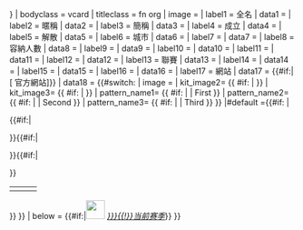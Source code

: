 {{Infobox
| title = {{{title|{{{clubname|<includeonly>{{PAGENAME}}</includeonly>}}}}}}
| bodyclass = vcard
| titleclass = fn org
| image = {{{image|}}}
| label1 = 全名
| data1 = {{{fullname|}}}
| label2 = 暱稱
| data2 = {{{nickname|}}}
| label3 = 簡稱
| data3 = {{{shortname|}}}
| label4 = 成立
| data4 = {{{founded|}}}
| label5 = 解散
| data5 = {{{dissolved|}}}
| label6 = 城市
| data6 = {{{city|}}}
| label7 = {{nowrap|主場}}
| data7 = {{{ground|}}}
| label8 = 容納人數
| data8 = {{{capacity|}}}
| label9 = {{{owntitle|-{zh:拥有者;zh-hans:拥有者;zh-hk:班主}-}}}
| data9 = {{{owner|}}}
| label10 = {{{chrtitle|主席}}}
| data10 = {{{chairman|}}}
| label11 = {{{ceotitle|體育主管}}}
| data11 = {{{ceo|}}}
| label12 = {{{mgrtitle|主教練}}}
| data12 = {{{manager|}}}
| label13 = 聯賽
| data13 = {{{league|}}}
| label14 = {{nowrap|{{{season|}}}}}
| data14 = {{{position|}}}
| label15 = {{nowrap|球衣供應}}
| data15 = {{{shirtsupplier|}}}
| label16 = {{nowrap|球衣廣告}}
| data16 = {{{shirtsponsors|}}}
| label17 = 網站
| data17 = {{#if:{{{website|}}}|[{{{website|}}} 官方網站]}}
| data18 = {{#switch: {{{kit|}}}
| image = {{Infobox Football club/Kit image
| kit_image1= {{ #if:{{{kit_image1|}}} | {{{kit_image1}}} }}
| kit_image2= {{ #if:{{{kit_image2|}}} | {{{kit_image2}}} }}
| kit_image3= {{ #if:{{{kit_image3|}}} | {{{kit_image3}}} }}
| pattern_name1= {{ #if:{{{pattern_name1|}}} | {{{pattern_name1}}} | First }}
| pattern_name2= {{ #if:{{{pattern_name2|}}} | {{{pattern_name2}}} | Second }}
| pattern_name3= {{ #if:{{{pattern_name3|}}} | {{{pattern_name3}}} | Third }}
}}
|#default ={{#if:{{{pattern_la1|}}}{{{pattern_b1|}}}{{{pattern_ra1|}}}{{{pattern_sh1|}}}{{{pattern_so1|}}}{{{leftarm1|}}}{{{body1|}}}{{{rightarm1|}}}{{{shorts1|}}}{{{socks1|}}} {{{pattern_la2|}}}{{{pattern_b2|}}}{{{pattern_ra2|}}}{{{pattern_sh2|}}}{{{pattern_so2|}}}{{{leftarm2|}}}{{{body2|}}}{{{rightarm2|}}}{{{shorts2|}}}{{{socks2|}}}{{{pattern_la3|}}}{{{pattern_b3|}}}{{{pattern_ra3|}}}{{{pattern_sh3|}}}{{{pattern_so3|}}}{{{leftarm3|}}}{{{body3|}}}{{{rightarm3|}}}{{{shorts3|}}}{{{socks3|}}}|
<tr><td class="toccolours" style="padding: 0; background: #ffffff; text-align: center;" colspan="2">
<table style="width:100%; text-align:center;">
<tr>
{{#if:{{{pattern_la1|}}}{{{pattern_b1|}}}{{{pattern_ra1|}}}{{{pattern_sh1|}}}{{{pattern_so1|}}}{{{leftarm1|}}}{{{body1|}}}{{{rightarm1|}}}{{{shorts1|}}}{{{socks1|}}}|
<td>{{Football kit_svg |
  pattern_la = {{{pattern_la1|}}} |
  pattern_b  = {{{pattern_b1|_unknown}}} |
  pattern_ra = {{{pattern_ra1|}}} |
  pattern_sh = {{{pattern_sh1|}}} |
  pattern_so = {{{pattern_so1|}}} |
  leftarm    = {{{leftarm1|}}} |
  body       = {{{body1|}}} |
  rightarm   = {{{rightarm1|}}} |
  shorts     = {{{shorts1|}}} |
  socks      = {{{socks1|}}} |
  title      = {{{pattern_name1|主場}}}球衣
}}</td>
}}{{#if:{{{pattern_la2|}}}{{{pattern_b2|}}}{{{pattern_ra2|}}}{{{pattern_sh2|}}}{{{pattern_so2|}}}{{{leftarm2|}}}{{{body2|}}}{{{rightarm2|}}}{{{shorts2|}}}{{{socks2|}}}|
<td>{{Football kit_svg |
  pattern_la = {{{pattern_la2|}}} |
  pattern_b  = {{{pattern_b2|_unknown}}} |
  pattern_ra = {{{pattern_ra2|}}} |
  pattern_sh = {{{pattern_sh2|}}} |
  pattern_so = {{{pattern_so2|}}} |
  leftarm    = {{{leftarm2|}}} |
  body       = {{{body2|}}} |
  rightarm   = {{{rightarm2|}}} |
  shorts     = {{{shorts2|}}} |
  socks      = {{{socks2|}}} |
  title      = {{{pattern_name2|-{zh-hans:客场;zh-hant:客場;zh-hk:作客}-}}}球衣
}}</td>
}}{{#if:{{{pattern_la3|}}}{{{pattern_b3|}}}{{{pattern_ra3|}}}{{{pattern_sh3|}}}{{{pattern_so3|}}}{{{leftarm3|}}}{{{body3|}}}{{{rightarm3|}}}{{{shorts3|}}}{{{socks3|}}}|
<td>{{Football kit_svg |
  pattern_la = {{{pattern_la3|}}} |
  pattern_b  = {{{pattern_b3|_unknown}}} |
  pattern_ra = {{{pattern_ra3|}}} |
  pattern_sh = {{{pattern_sh3|}}} |
  pattern_so = {{{pattern_so3|}}} |
  leftarm    = {{{leftarm3|}}} |
  body       = {{{body3|}}} |
  rightarm   = {{{rightarm3|}}} |
  shorts     = {{{shorts3|}}} |
  socks      = {{{socks3|}}} |
  title      = {{{pattern_name3|第三}}}球衣
}}</td>
}}</tr>
</table></td></tr>
}}
}}
| below      = {{#if:{{{current|}}}|[[File:Soccerball current event.svg|33px|]] ''[[{{{current|}}}{{!}}当前赛季]]''}}
}}
<noinclude>{{Documentation}}</noinclude>